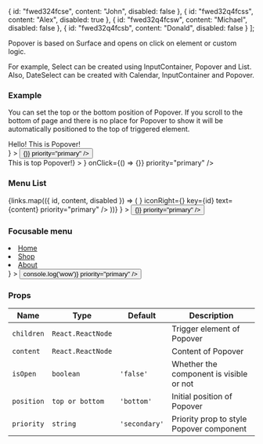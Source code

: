 
  {
    id: "fwed324fcse",
    content: "John",
    disabled: false
  },
  {
    id: "fwed32q4fcss",
    content: "Alex",
    disabled: true
  },
  {
    id: "fwed32q4fcsw",
    content: "Michael",
    disabled: false
  },
  {
    id: "fwed32q4fcsb",
    content: "Donald",
    disabled: false
  }
];

Popover is based on Surface and opens on click on element or custom logic.

For example, Select can be created using InputContainer, Popover and List. Also, DateSelect can be created with Calendar, InputContainer and Popover.

### Example

You can set the top or the bottom position of Popover.
If you scroll to the bottom of page and there is no place for Popover to show it will be automatically positioned to the top of triggered element.

<Playground>
  <div style={{ padding: '150px 0', display: 'flex' }}>
    <div style={{ padding: '0 10px' }}>
      <Popover
        isOpen={false}
        content={<div style={{ padding: '30px 50px' }}>Hello! This is Popover!</div>}
      >
        <Button text="Open Popover" onClick={() => {}} priority="primary" />
      </Popover>
    </div>
    <Popover
      isOpen={false}
      position="top"
      content={<div style={{ padding: '30px 50px' }}>This is top Popover!</div>}
    >
      <ButtonIcon icon={<IconSearch />} onClick={() => {}} priority="primary" />
    </Popover>
  </div>
</Playground>

### Menu List

<Playground>
  <block.L>
    <div style={{ padding: '0 0 200px', display: 'flex' }}>
      <Popover
        isOpen={false}
        content={
          <ListContainer priority="primary" style={{ width: '100%' }} as="ul">
            {links.map(({ id, content, disabled }) => (
              <ListItem
                as="a"
                disabled={disabled}
                href={`#${id}`}
                iconLeft={<IconInfo />}
                iconRight={<IconInfo />}
                key={id}
                text={content}
                priority="primary"
              />
            ))}
          </ListContainer>
        }
      >
        <Button text="Toggle menu" onClick={() => {}} priority="primary" />
      </Popover>
    </div>
  </block.L>
</Playground>

### Focusable menu

<Playground>
  <block.L>
    <div style={{ padding: '0 0 100px', display: 'flex' }}>
      <Popover
        isOpen={false}
        content={
          <ul style={{ listStyleType: 'none' }}>
            <li>
              <a href="">Home</a>
            </li>
            <li>
              <a href="">Shop</a>
            </li>
            <li>
              <a href="">About</a>
            </li>
          </ul>
        }
      >
        <Button text="Toggle menu" onClick={() => console.log('wow')} priority="primary" />
      </Popover>
    </div>
  </block.L>
</Playground>

### Props

| Name       | Type              | Default       | Description                              |
| ---------- | ----------------- | ------------- | ---------------------------------------- |
| `children` | `React.ReactNode` |               | Trigger element of Popover               |
| `content`  | `React.ReactNode` |               | Content of Popover                       |
| `isOpen`   | `boolean`         | `'false'`     | Whether the component is visible or not  |
| `position` | `top or bottom`   | `'bottom'`    | Initial position of Popover              |
| `priority` | `string`          | `'secondary'` | Priority prop to style Popover component |
